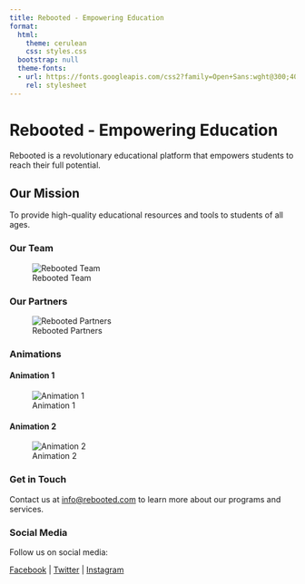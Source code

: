 ```yaml
---
title: Rebooted - Empowering Education
format:
  html:
    theme: cerulean
    css: styles.css
  bootstrap: null
  theme-fonts:
  - url: https://fonts.googleapis.com/css2?family=Open+Sans:wght@300;400;600;700&display=swap
    rel: stylesheet
---
```


# Rebooted - Empowering Education

Rebooted is a revolutionary educational platform that empowers students to reach their full potential.

## Our Mission

To provide high-quality educational resources and tools to students of all ages.

### Our Team

![Rebooted Team](team.jpg)

### Our Partners

![Rebooted Partners](partners.jpg)

### Animations

#### Animation 1

![Animation 1](animation1.gif)

#### Animation 2

![Animation 2](animation2.gif)

### Get in Touch

Contact us at [info@rebooted.com](mailto:info@rebooted.com) to learn more about our programs and services.

### Social Media

Follow us on social media:

[Facebook](https://facebook.com/rebooted) | [Twitter](https://twitter.com/rebooted) | [Instagram](https://instagram.com/rebooted)
